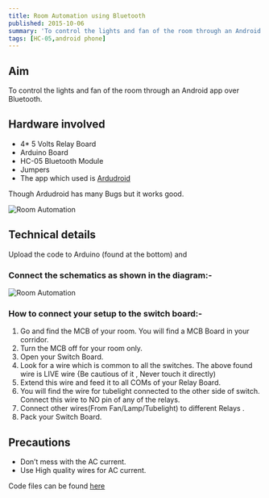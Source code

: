 ```yaml
---
title: Room Automation using Bluetooth
published: 2015-10-06
summary: 'To control the lights and fan of the room through an Android app over Bluetooth.'
tags: [HC-05,android phone]
---
```



## Aim
To control the lights and fan of the room through an Android app over Bluetooth.
<!--more-->
## Hardware involved
- 4* 5 Volts Relay Board
- Arduino Board
- HC-05 Bluetooth Module
- Jumpers
- The  app which used is [Ardudroid](https://play.google.com/store/apps/details?id=com.techbitar.android.Andruino&hl=en)

Though Ardudroid has many Bugs but it works good.


<Image
  src='/static/images/blog/Room-Automation/1.png'
  alt='Room Automation'
  width='auto'
  height='auto'
/>
## Technical details
Upload the code to Arduino (found at the bottom) and

### Connect the schematics as shown in the diagram:-

<Image
  src='/static/images/blog/Room-Automation/2.png'
  alt='Room Automation'
  width='auto'
  height='auto'
/>
### How to connect your setup to the switch board:-

1. Go and find the MCB of your room. You will find a MCB Board in your corridor.
2. Turn the MCB off for your room only.
3. Open your Switch Board.
4. Look for a wire which is common to all the switches. The above found wire is LIVE  wire {Be cautious of it , Never touch it directly)
5. Extend this wire and feed it to all COMs of your Relay Board.
6. You will find the wire for tubelight connected to the other side of switch. Connect this wire to NO pin of any of the relays.
7. Connect other wires(From Fan/Lamp/Tubelight) to different Relays .
8. Pack your Switch Board.

## Precautions
- Don’t mess with the AC current.
- Use High quality wires for AC current.


<EmbedItem url='https://www.youtube.com/embed/YmVJkK9b70s' />

Code files can be found [here](https://technopediabphc.files.wordpress.com/2015/10/bluetooth-code.docx)
